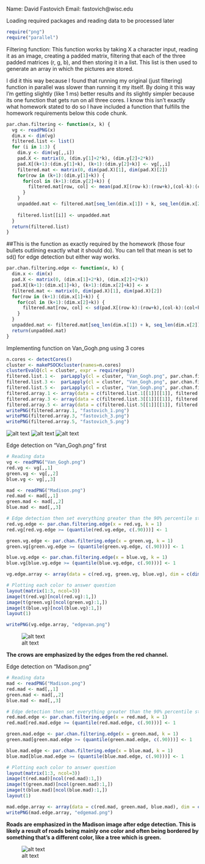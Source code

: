 Name: David Fastovich
Email: fastovich@wisc.edu

Loading required packages and reading data to be processed later
```r
require("png")
require("parallel")
```

Filtering function:
This function works by taking X a character input, reading it as an image, creating a padded matrix, filtering that each of the three padded matrices (r, g, b), and then storing it in a list. This list is then used to generate an array in which the pictures are stored.

I did it this way because I found that running my original (just filtering) function in parallel was slower than running it my itself. By doing it this way I'm getting slightly (like 1 ms) better results and its slightly simpler because its one function that gets run on all three cores. I know this isn't exactly what homework stated to do so I have included a function that fulfills the homework requirements below this code chunk.
```r
par.chan.filtering <- function(x, k) {
  vg <- readPNG(x)
  dim.x <- dim(vg)
  filtered.list <- list()
  for (i in 1:3) {
    dim.y <- dim(vg[,,i])
    pad.X <- matrix(0, (dim.y[1]+2*k), (dim.y[2]+2*k))
    pad.X[(k+1):(dim.y[1]+k), (k+1):(dim.y[2]+k)] <- vg[,,i]
    filtered.mat <- matrix(0, dim(pad.X)[1], dim(pad.X)[2])
    for(row in (k+1):(dim.y[1]+k)) {
      for(col in (k+1):(dim.y[2]+k)) {
        filtered.mat[row, col] <- mean(pad.X[(row-k):(row+k),(col-k):(col+k)])
      }
    }
    unpadded.mat <- filtered.mat[seq_len(dim.x[1]) + k, seq_len(dim.x[2]) + k]
    
    filtered.list[[i]] <- unpadded.mat
  }
  return(filtered.list)
}
```

##This is the function as exactly required by the homework (those four bullets outlining exactly what it should do). You can tell that mean is set to sd() for edge detection but either way works.
```r
par.chan.filtering.edge <- function(x, k) {
  dim.x <- dim(x)
  pad.X <- matrix(0, (dim.x[1]+2*k), (dim.x[2]+2*k))
  pad.X[(k+1):(dim.x[1]+k), (k+1):(dim.x[2]+k)] <- x
  filtered.mat <- matrix(0, dim(pad.X)[1], dim(pad.X)[2])
  for(row in (k+1):(dim.x[1]+k)) {
    for(col in (k+1):(dim.x[2]+k)) {
      filtered.mat[row, col] <- sd(pad.X[(row-k):(row+k),(col-k):(col+k)])
    }
  }
  unpadded.mat <- filtered.mat[seq_len(dim.x[1]) + k, seq_len(dim.x[2]) + k]
  return(unpadded.mat)
}
```

Implementing function on Van_Gogh.png using 3 cores
```r
n.cores <- detectCores()
cluster <- makePSOCKcluster(names=n.cores)
clusterEvalQ(cl = cluster, expr = require(png))
filtered.list.1 <-  parLapply(cl = cluster, "Van_Gogh.png", par.chan.filtering, k = 1)
filtered.list.3 <-  parLapply(cl = cluster, "Van_Gogh.png", par.chan.filtering, k = 3)
filtered.list.5 <-  parLapply(cl = cluster, "Van_Gogh.png", par.chan.filtering, k = 5)
filtered.array.1 <- array(data = c(filtered.list.1[[1]][[1]], filtered.list.1[[1]][[2]], filtered.list.1[[1]][[3]]), dim = c(374, 800, 3))
filtered.array.3 <- array(data = c(filtered.list.3[[1]][[1]], filtered.list.3[[1]][[2]], filtered.list.3[[1]][[3]]), dim = c(374, 800, 3))
filtered.array.5 <- array(data = c(filtered.list.5[[1]][[1]], filtered.list.5[[1]][[2]], filtered.list.5[[1]][[3]]), dim = c(374, 800, 3))
writePNG(filtered.array.1, "fastovich_1.png")
writePNG(filtered.array.3, "fastovich_3.png")
writePNG(filtered.array.5, "fastovich_5.png")
```
![alt text](fastovich_1.png)
![alt text](fastovich_3.png)
![alt text](fastovich_5.png)


Edge detection on "Van_Gogh.png" first
```r
# Reading data
vg <- readPNG("Van_Gogh.png")
red.vg <- vg[,,1]
green.vg <- vg[,,2]
blue.vg <- vg[,,3]

mad <- readPNG("Madison.png")
red.mad <- mad[,,1]
green.mad <- mad[,,2]
blue.mad <- mad[,,3]

# Edge detection then set everything greater than the 90% percentile standard deviation to white
red.vg.edge <- par.chan.filtering.edge(x = red.vg, k = 1)
red.vg[red.vg.edge >= (quantile(red.vg.edge, c(.90)))] <- 1

green.vg.edge <- par.chan.filtering.edge(x = green.vg, k = 1)
green.vg[green.vg.edge >= (quantile(green.vg.edge, c(.90)))] <- 1

blue.vg.edge <- par.chan.filtering.edge(x = blue.vg, k = 1)
blue.vg[blue.vg.edge >= (quantile(blue.vg.edge, c(.90)))] <- 1

vg.edge.array <- array(data = c(red.vg, green.vg, blue.vg), dim = c(dim(vg)[1], dim(vg)[2], dim(vg)[3]))

# Plotting each color to answer question
layout(matrix(1:3, ncol=3))
image(t(red.vg)[ncol(red.vg):1,])
image(t(green.vg)[ncol(green.vg):1,])
image(t(blue.vg)[ncol(blue.vg):1,])
layout(1)

writePNG(vg.edge.array, "edgevan.png")
```

![alt text](edgevan.png)

**The crows are emphasized by the edges from the red channel.**

Edge detection on "Madison.png"
```r
# Reading data
mad <- readPNG("Madison.png")
red.mad <- mad[,,1]
green.mad <- mad[,,2]
blue.mad <- mad[,,3]

# Edge detection then set everything greater than the 90% percentile standard deviation to white
red.mad.edge <- par.chan.filtering.edge(x = red.mad, k = 1)
red.mad[red.mad.edge >= (quantile(red.mad.edge, c(.90)))] <- 1

green.mad.edge <- par.chan.filtering.edge(x = green.mad, k = 1)
green.mad[green.mad.edge >= (quantile(green.mad.edge, c(.90)))] <- 1

blue.mad.edge <- par.chan.filtering.edge(x = blue.mad, k = 1)
blue.mad[blue.mad.edge >= (quantile(blue.mad.edge, c(.90)))] <- 1

# Plotting each color to answer question
layout(matrix(1:3, ncol=3))
image(t(red.mad)[ncol(red.mad):1,])
image(t(green.mad)[ncol(green.mad):1,])
image(t(blue.mad)[ncol(blue.mad):1,])
layout(1)

mad.edge.array <- array(data = c(red.mad, green.mad, blue.mad), dim = c(dim(mad)[1], dim(mad)[2], dim(mad)[3]))
writePNG(mad.edge.array, "edgemad.png")
```

**Roads are emphasized in the Madison image after edge detection. This is likely a result of roads being mainly one color and often being bordered by something that's a different color, like a tree which is green.**

![alt text](edgemad.png)